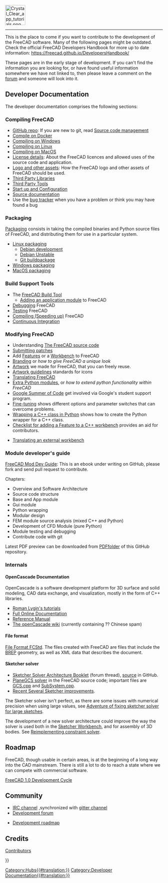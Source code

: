 <languages/>
{{TOCright}}
[[Image:Crystal_Clear_app_tutorials.png|64px]]
----

This is the place to come if you want to contribute to the development of the FreeCAD software. Many of the following pages might be outdated. Check the official FreeCAD Developers Handbook for more up to date information: https://freecad.github.io/DevelopersHandbook/

These pages are in the early stage of development. If you can't find the information you are looking for, or have found useful information somewhere we have not linked to, then please leave a comment on the [https://forum.freecad.org/index.php?sid=5f84150e79db8842e277b042077097ff forum] and someone will look into it.

== Developer Documentation ==

The developer documentation comprises the following sections:

=== Compiling FreeCAD ===

* [https://github.com/FreeCAD/FreeCAD GitHub repo]: If you are new to git, read [[Source_code_management|Source code management]]
* [[Compile_on_Docker|Compile on Docker]]
* [[Compile_on_Windows|Compiling on Windows]]
* [[Compile_on_Linux|Compiling on Linux]]
* [[Compile_on_MacOS|Compiling on MacOS]]
* [[License|License details]]: About the FreeCAD licences and allowed uses of the source code and application.
* [[Logo|Logo and other assets]]: How the FreeCAD logo and other assets of FreeCAD should be used.
* [[Third_Party_Libraries|Third Party Libraries]]
* [[Third_Party_Tools|Third Party Tools]]
* [[Start up and Configuration|Start up and Configuration]]
* [[Start_up_and_Configuration|Source documentation]]
* Use the [[Tracker|bug tracker]] when you have a problem or think you may have found a bug

=== Packaging ===

[[Packaging|Packaging]] consists in taking the compiled binaries and Python source files of FreeCAD, and distributing them for use in a particular system.

* [[Linux_packaging|Linux packaging]]
** [[Debian_development|Debian development]]
** [[Debian_Unstable|Debian Unstable]]
** [[Git_buildpackage|Git buildpackage]]
* [[Windows_packaging|Windows packaging]]
* [[MacOS_packaging|MacOS packaging]]

=== Build Support Tools ===

* The [[FreeCAD_Build_Tool|FreeCAD Build Tool]]
** [[Workbench_creation|Adding an application module]] to FreeCAD
* [[Debugging|Debugging]] FreeCAD
* [[Testing|Testing]] FreeCAD
* [[Compiling_(Speeding_up)|Compiling (Speeding up)]] FreeCAD
* [[Continuous_Integration|Continuous Integration]]

=== Modifying FreeCAD ===

* Understanding [[The_FreeCAD_source_code|The FreeCAD source code]]
* [[Tracker#Submitting_patches|Submitting patches]]
* Add [[Gui_Command|Features]] or a [[Workbench_creation|Workbench]] to FreeCAD
* [[Branding|Branding]] or ''how to give FreeCAD a unique look''
* [[Artwork|Artwork]] we made for FreeCAD, that you can freely reuse.
* [[Artwork_Guidelines|Artwork guidelines]] standards for icons
* [[Localisation|Translating FreeCAD]]
* [[Extra_python_modules|Extra Python modules]], or ''how to extend python functionality within FreeCAD''
* [[Google_Summer_of_Code|Google Summer of Code]] get involved via Google's student support program.
* [[Fine-tuning|Fine-tuning]] shows different options and parameter switches that can overcome problems.
* [[Wrapping_a_Cplusplus_class_in_Python|Wrapping a C++ class in Python]] shows how to create the Python wrapper for a C++ class.
* [[NewFeatureCheckList_C++|Checklist for adding a Feature to a C++ workbench]] provides an aid for contributors.

* [[Translating_an_external_workbench|Translating an external workbench]]

=== Module developer's guide ===

[https://github.com/qingfengxia/FreeCAD_Mod_Dev_Guide FreeCAD Mod Dev Guide]: This is an ebook under writing on GitHub, please fork and send pull request to contribute.

Chapters:
* Overview and Software Architecture
* Source code structure
* Base and App module
* Gui module
* Python wrapping
* Modular design
* FEM module source analysis (mixed C++ and Python)
* Development of CFD Module (pure Python)
* Module testing and debugging
* Contribute code with git

Latest PDF preview can be downloaded from [https://github.com/qingfengxia/FreeCAD_Mod_Dev_Guide/tree/master/pdf PDFfolder] of this GitHub repository.

=== Internals ===

==== OpenCascade Documentation ====

OpenCascade is a software development platform for 3D surface and solid modeling, CAD data exchange, and visualization, mostly in the form of C++ libraries.

* [http://opencascade.wikidot.com/romansarticles Roman Lygin's tutorials]
* [https://dev.opencascade.org/cdoc/overview/html/index.html Full Online Documentation]
* [https://dev.opencascade.org/doc/refman/html/index.html Reference Manual]
* [http://opencascade.wikidot.com The openCascade wiki] (currently containing ?? Chinese spam)

==== File format ====

[[File_Format_FCStd|File Format FCStd]]. The files created with FreeCAD are {{incode|.zip}} files that include the [https://en.wikipedia.org/wiki/Boundary_representation BREP] geometry, as well as XML data that describes the document.

==== Sketcher solver ====

* [https://forum.freecad.org/viewtopic.php?f=10&t=36355 Sketcher Solver Architecture Booklet] (forum thread), [https://github.com/abdullahtahiriyo/FreeCADBooks/tree/master/FreeCAD_Solver_Architecture source] in GitHub.
* [https://github.com/FreeCAD/FreeCAD/blob/master/src/Mod/Sketcher/App/planegcs/ PlaneGCS solver] in the FreeCAD source code; important files are [https://github.com/FreeCAD/FreeCAD/blob/master/src/Mod/Sketcher/App/planegcs/GCS.cpp GCS.cpp] and [https://github.com/FreeCAD/FreeCAD/blob/master/src/Mod/Sketcher/App/planegcs/SubSystem.cpp SubSystem.cpp].
* [https://forum.freecad.org/viewtopic.php?f=9&t=29192 Recent Several Sketcher improvements].

The Sketcher solver isn't perfect, as there are some issues with numerical precision when using large values, see [https://forum.freecad.org/viewtopic.php?f=10&t=40502 Adventure of fixing sketcher solver for large sketches].

The development of a new solver architecture could improve the way the solver is used both in the [[Sketcher_Workbench|Sketcher Workbench]], and for assembly of 3D bodies. See [https://forum.freecad.org/viewtopic.php?f=20&t=40525 Reimplementing constraint solver].

== Roadmap ==

FreeCAD, though usable in certain areas, is at the beginning of a long way into the CAD mainstream. There is still a lot to do to reach a state where we can compete with commercial software.

[[FreeCAD_1.0_Development_Cycle|FreeCAD 1.0 Development Cycle]]

== Community ==

* [ircs://irc.libera.chat:6697/freecad IRC channel] ,synchronized with [https://gitter.im/FreeCAD/FreeCAD gitter channel]
* [https://forum.freecad.org/viewforum.php?f=6 Development forum]

* [[Development_roadmap|Development roadmap]]

== Credits ==

[[Contributors|Contributors]]


{{Userdocnavi{{#translation:}}}}
[[Category:Hubs{{#translation:}}]]
[[Category:Developer Documentation{{#translation:}}]]